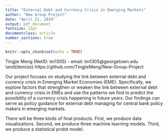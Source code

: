 ```yaml
---
title: "External Debt and Currency Crisis in Emerging Markets"
author: "New Group Project"
date: "April 21, 2019"
output: pdf_document
fontsize: 12pt
documentclass: article
number_sections: true
---
```


```r
knitr::opts_chunk$set(echo = TRUE)
```

\textbf{Members:}
\begin{itemize}
  \itemsep-.6em
  \item Liumin Chen (NetID: lc1077) - email: lc1077@georgetown.edu\
  \item Tingjie  Meng (NetID: tm1305) - email: tm1305@georgetown.edu\
\end{itemize}
\textbf{Github Repository:} https://github.com/TingjieMeng/New-Group-Project 

\section{Problem Statement}

Our project focuses on studying the link between external debt and currency crisis in Emerging Market Economies (EME). Specifically, we explore factors that strengthen or weaken the link between external debt and currency crisis in EMEs and use the patterns we find to predict the possibility of a currency crisis happening in future years. Our findings can serve as policy guidance for external debt managing for central bank policy makers in emerging markets.

\section{Testable Hypotheses}



\section{Data Analysis Tools}




\section{Products}

There will be three kinds of final products. First, we produce data visualizations. 
Second, we produce three machine learning models. 
Third, we produce a statistical probit model. 